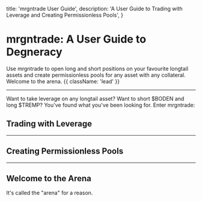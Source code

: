 
  title: 'mrgntrade User Guide',
  description: 'A User Guide to Trading with Leverage and Creating Permissionless Pools',
}

# mrgntrade: A User Guide to Degneracy

Use mrgntrade to open long and short positions on your favourite longtail assets and create permissionless pools for any asset with any collateral. Welcome to the arena. {{ className: 'lead' }}

---

Want to take leverage on any longtail asset? Want to short $BODEN and long $TREMP? You've found what you've been looking for. Enter mrgntrade: 

## Trading with Leverage

---

## Creating Permissionless Pools

---

## Welcome to the Arena

It's called the "arena" for a reason. 